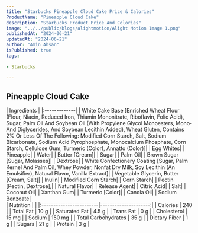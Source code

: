 ```yaml
---
title: "Starbucks Pineapple Cloud Cake Price & Calories"
ProductName: "Pineapple Cloud Cake"
description: "Starbucks Product Price And Colories"
image: "../../public/blogs/alightmotion/Alight Motion Image 1.png"
publishedAt: "2024-06-21"
updatedAt: "2024-06-21"
author: "Amin Ahsan"
isPublished: true
tags:
 
- Starbucks
      
---
```


 
## Pineapple Cloud Cake 
  
<div className="tables-container">
  <div className="table-wrapper">
    | Ingredients  |  
    |:-------------|
    | White Cake Base [Enriched Wheat Flour (Flour, Niacin, Reduced Iron, Thiamin Mononitrate, Riboflavin, Folic Acid), Sugar, Palm Oil And Soybean Oil (With Propylene Glycol Monoesters, Mono- And Diglycerides, And Soybean Lecithin Added), Wheat Gluten, Contains 2% Or Less Of The Following: Modified Corn Starch, Salt, Sodium Bicarbonate, Sodium Acid Pyrophosphate, Monocalcium Phosphate, Corn Starch, Cellulose Gum, Turmeric (Color), Annatto (Color)]|
    | Egg Whites|
    | Pineapple|
    | Water|
    | Butter [Cream]|
    | Sugar|
    | Palm Oil|
    | Brown Sugar [Sugar, Molasses]|
    | Dextrose|
    | White Confectionery Coating [Sugar, Palm Kernel And Palm Oil, Whey Powder, Nonfat Dry Milk, Soy Lecithin (An Emulsifier), Natural Flavor, Vanilla Extract]|
    | Vegetable Glycerin, Butter [Cream, Salt]|
    | Inulin|
    | Modified Corn Starch|
    | Corn Starch| 
    | Pectin [Pectin, Dextrose],| 
    | Natural Flavor| 
    | Release Agent| 
    | Citric Acid| 
    | Salt| 
    | Coconut Oil| 
    | Xanthan Gum| 
    | Turmeric [Color]| 
    | Canola Oil| 
    | Sodium Benzoate| 
  </div>
  <div className="table-wrapper">
    | Nutrition               |                      |  
    |:------------------------|---------------------:|
    | Calories                | 240                  |
    | Total Fat               | 10 g                 |
    | Saturated Fat           | 4.5 g                |
    | Trans Fat               | 0 g                  |
    | Cholesterol             | 15 mg                |
    | Sodium                  | 150 mg               |
    | Total Carbohydrates     | 35 g                 |
    | Dietary Fiber           | 1 g                  |
    | Sugars                  | 21 g                 |
    | Protein                 | 3 g                  |
  </div>
</div>
<style jsx>{`
  .tables-container {
    display: flex;
    flex-direction: row;
    gap: 30px;
  }
  .table-wrapper {
    width: 500px; /* Adjust as needed */
  }
  @media (max-width: 768px) {
    .tables-container {
      flex-direction: column;
      gap: 0px; /* Adjust as needed */
    }
    .table-wrapper {
      width: 100%; /* Adjust as needed */
    }
  }
`}</style>
